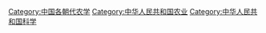 [[Category:中国各朝代农学|Category:中国各朝代农学]]
[[Category:中华人民共和国农业|Category:中华人民共和国农业]]
[[Category:中华人民共和国科学|Category:中华人民共和国科学]]
